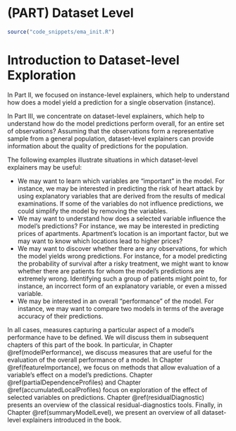 # (PART) Dataset Level {-}

```r
source("code_snippets/ema_init.R")
```

<!--
```r
knitr::include_graphics("figure/UMEPpiramideDataset.png")
```
-->

# Introduction to Dataset-level Exploration {#modelLevelExploration}

In Part II, we focused on instance-level explainers, which help to understand how does a model yield a prediction for a single observation (instance).

In Part III, we concentrate on dataset-level explainers, which help to understand how do the model predictions perform overall, for an entire set of observations? Assuming that the observations form a representative sample from a general population, dataset-level explainers can provide information about the quality of predictions for the population.

The following examples illustrate situations in which dataset-level explainers may be useful:

* We may want to learn which variables are "important" in the model. For instance, we may be interested in predicting the risk of heart attack by using explanatory variables that are derived from the results of medical examinations. If some of the variables do not influence predictions, we could simplify the model by removing the variables.
* We may want to understand how does a selected variable influence the model's predictions? For instance, we may be interested in predicting prices of apartments. Apartment's location is an important factor, but we may want to know which locations lead to higher prices? 
* We may want to discover whether there are any observations, for which the model yields wrong predictions. For instance, for a model predicting the probability of survival after a risky treatment, we might want to know whether there are patients for whom the model's predictions are extremely wrong. Identifying such a group of patients might point to, for instance, an incorrect form of an explanatory variable, or even a missed variable. 
* We may be interested in an overall "performance" of the model. For instance, we may want to compare two models in terms of the average accuracy of their predictions.

<!---
Model-level explainers focus on four main aspects of a model:
* Variable's importance: which explanatory variables are ''important'', and which are not?
* Variable's effect: how does a variable influence the average model's predictions? 
* Model's performance: how ''good'' is the model? Is one model ''better'' than another?
* Model's fit: which observations are misfitted by the model, where residual are the largest? 
---->

In all cases, measures capturing a particular aspect of a model's performance have to be defined. We will discuss them in subsequent chapters of this part of the book. In particular, in Chapter \@ref(modelPerformance), we discuss measures that are useful for the evaluation of the overall performance of a model. In Chapter \@ref(featureImportance), we focus on methods that allow evaluation of a variable's effect on a model's predictions. Chapter \@ref(partialDependenceProfiles) and Chapter \@ref(accumulatedLocalProfiles) focus on exploration of the effect of selected variables on predictions. Chapter \@ref(residualDiagnostic) presents an overview of the classical residual-diagnostics tools. Finally, in Chapter \@ref(summaryModelLevel), we present an overview of all dataset-level explainers introduced in the book. 

